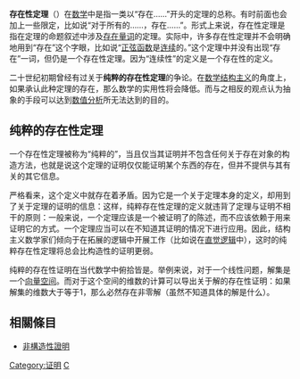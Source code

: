 '''存在性定理'''（{{lang-en|Existence theorem}}）在[[数学|数学]]中是指一类以“存在……”开头的定理的总称。有时前面也会加上一些限定，比如说“对于所有的……，存在……”。形式上来说，存在性定理是指在定理的命题叙述中涉及[[存在量词|存在量词]]的定理。实际中，许多存在性定理并不会明确地用到“存在”这个字眼，比如说“[[正弦函数|正弦函数]]是[[连续函数|连续]]的。”这个定理中并没有出现“存在”一词，但仍是一个存在性定理。因为“连续性”的定义是一个存在性的定义。

二十世纪初期曾经有过关于'''纯粹的存在性定理'''的争论。在[[数学结构主义|数学结构主义]]的角度上，如果承认此种定理的存在，那么数学的实用性将会降低。而与之相反的观点认为抽象的手段可以达到[[数值分析|数值分析]]所无法达到的目的。

==纯粹的存在性定理==

一个存在性定理被称为“纯粹的”，当且仅当其证明并不包含任何关于存在对象的构造方法，也就是说这个定理的证明仅仅能证明某个东西的存在，但并不提供与其有关的其它信息。

严格看来，这个定义中就存在着矛盾。因为它是一个关于定理本身的定义，却用到了关于定理的证明的信息：这样，纯粹存在性定理的定义就违背了定理与证明不相干的原则：一般来说，一个定理应该是一个被证明了的陈述，而不应该依赖于用来证明它的方式。一个定理应当可以在不知道其证明的情况下进行应用。因此，结构主义数学家们倾向于在拓展的逻辑中开展工作（比如说在[[直觉逻辑|直觉逻辑]]中），这时的纯粹存在性定理将总会比构造性的证明更弱。

纯粹的存在性证明在当代数学中俯拾皆是。举例来说，对于一个线性问题，解集是一个[[向量空间|向量空间]]。而对于这个空间的维数的计算可以导出关于解的存在性证明：如果解集的维数大于等于1，那么必然存在非零解（虽然不知道具体的解是什么）。
==相關條目==
*[[非構造性證明|非構造性證明]]

[[Category:证明|Category:证明]]
[[Category:数学定理|C]]